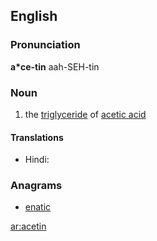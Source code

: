 ==English==

===Pronunciation===
'''a*ce-tin'''
aah-SEH-tin

===Noun===
{{en-noun|-}}

# {{context|organic compound|lang=en}} the [[triglyceride]] of [[acetic acid]]

====Translations====
{{trans-top|organic compound}}
* Hindi: {{t-|hi|शुक्ति|tr=śukti|sc=Deva}}
{{trans-bottom}}
===Anagrams===
* [[enatic#English|enatic]]

[[ar:acetin]]